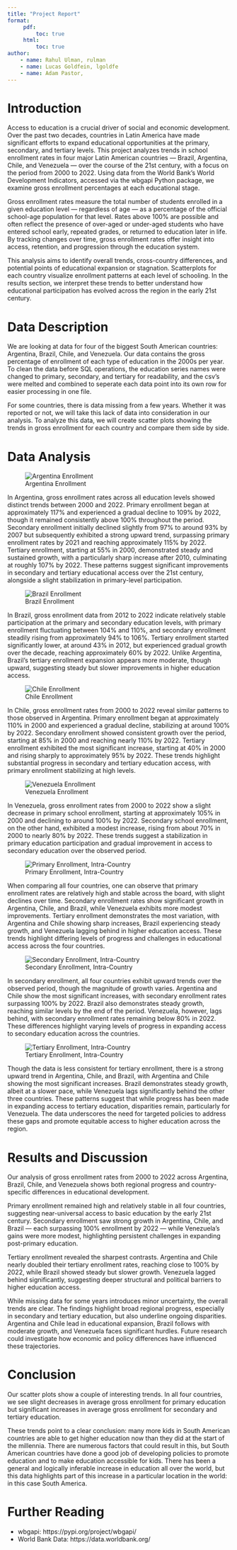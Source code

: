 ```yaml
---
title: "Project Report"
format:
     pdf:
         toc: true
     html:
         toc: true
author:
    - name: Rahul Ulman, rulman
    - name: Lucas Goldfein, lgoldfe
    - name: Adam Pastor, 
---
```


# Introduction

Access to education is a crucial driver of social and economic development. Over the past two decades, countries in Latin America have made significant efforts to expand educational opportunities at the primary, secondary, and tertiary levels. This project analyzes trends in school enrollment rates in four major Latin American countries — Brazil, Argentina, Chile, and Venezuela — over the course of the 21st century, with a focus on the period from 2000 to 2022. Using data from the World Bank's World Development Indicators, accessed via the wbgapi Python package, we examine gross enrollment percentages at each educational stage.

Gross enrollment rates measure the total number of students enrolled in a given education level — regardless of age — as a percentage of the official school-age population for that level. Rates above 100% are possible and often reflect the presence of over-aged or under-aged students who have entered school early, repeated grades, or returned to education later in life. By tracking changes over time, gross enrollment rates offer insight into access, retention, and progression through the education system.

This analysis aims to identify overall trends, cross-country differences, and potential points of educational expansion or stagnation. Scatterplots for each country visualize enrollment patterns at each level of schooling. In the results section, we interpret these trends to better understand how educational participation has evolved across the region in the early 21st century.

# Data Description

We are looking at data for four of the biggest South American countries: Argentina, Brazil, Chile, and Venezuela. Our data contains the gross percentage of enrollment of each type of education in the 2000s per year. To clean the data before SQL operations, the education series names were changed to primary, secondary, and tertiary for readability, and the csv's were melted and combined to seperate each data point into its own row for easier processing in one file.

For some countries, there is  data missing from a few years. Whether it was reported or not, we will take this lack of data into consideration in our analysis. To analyze this data, we will create scatter plots showing the trends in gross enrollment for each country and compare them side by side.

# Data Analysis

![Argentina Enrollment](figures/arg_enrollment.png)

In Argentina, gross enrollment rates across all education levels showed distinct trends between 2000 and 2022. Primary enrollment began at approximately 117% and experienced a gradual decline to 109% by 2022, though it remained consistently above 100% throughout the period. Secondary enrollment initially declined slightly from 97% to around 93% by 2007 but subsequently exhibited a strong upward trend, surpassing primary enrollment rates by 2021 and reaching approximately 115% by 2022. Tertiary enrollment, starting at 55% in 2000, demonstrated steady and sustained growth, with a particularly sharp increase after 2010, culminating at roughly 107% by 2022. These patterns suggest significant improvements in secondary and tertiary educational access over the 21st century, alongside a slight stabilization in primary-level participation.

![Brazil Enrollment](figures/bra_enrollment.png)

In Brazil, gross enrollment data from 2012 to 2022 indicate relatively stable participation at the primary and secondary education levels, with primary enrollment fluctuating between 104% and 110%, and secondary enrollment steadily rising from approximately 94% to 106%. Tertiary enrollment started significantly lower, at around 43% in 2012, but experienced gradual growth over the decade, reaching approximately 60% by 2022. Unlike Argentina, Brazil’s tertiary enrollment expansion appears more moderate, though upward, suggesting steady but slower improvements in higher education access.

![Chile Enrollment](figures/chl_enrollment.png)

In Chile, gross enrollment rates from 2000 to 2022 reveal similar patterns to those observed in Argentina. Primary enrollment began at approximately 110% in 2000 and experienced a gradual decline, stabilizing at around 100% by 2022. Secondary enrollment showed consistent growth over the period, starting at 85% in 2000 and reaching nearly 110% by 2022. Tertiary enrollment exhibited the most significant increase, starting at 40% in 2000 and rising sharply to approximately 95% by 2022. These trends highlight substantial progress in secondary and tertiary education access, with primary enrollment stabilizing at high levels.

![Venezuela Enrollment](figures/ven_enrollment.png)

In Venezuela, gross enrollment rates from 2000 to 2022 show a slight decrease in primary school enrollment, starting at approximately 105% in 2000 and declining to around 100% by 2022. Secondary school enrollment, on the other hand, exhibited a modest increase, rising from about 70% in 2000 to nearly 80% by 2022. These trends suggest a stabilization in primary education participation and gradual improvement in access to secondary education over the observed period.

![Primary Enrollment, Intra-Country](figures/all_primary.png)

When comparing all four countries, one can observe that primary enrollment rates are relatively high and stable across the board, with slight declines over time. Secondary enrollment rates show significant growth in Argentina, Chile, and Brazil, while Venezuela exhibits more modest improvements. Tertiary enrollment demonstrates the most variation, with Argentina and Chile showing sharp increases, Brazil experiencing steady growth, and Venezuela lagging behind in higher education access. These trends highlight differing levels of progress and challenges in educational access across the four countries.

![Secondary Enrollment, Intra-Country](figures/all_secondary.png)

In secondary enrollment, all four countries exhibit upward trends over the observed period, though the magnitude of growth varies. Argentina and Chile show the most significant increases, with secondary enrollment rates surpassing 100% by 2022. Brazil also demonstrates steady growth, reaching similar levels by the end of the period. Venezuela, however, lags behind, with secondary enrollment rates remaining below 80% in 2022. These differences highlight varying levels of progress in expanding access to secondary education across the countries.

![Tertiary Enrollment, Intra-Country](figures/all_tertiary.png)

Though the data is less consistent for tertiary enrollment, there is a strong upward trend in Argentina, Chile, and Brazil, with Argentina and Chile showing the most significant increases. Brazil demonstrates steady growth, albeit at a slower pace, while Venezuela lags significantly behind the other three countries. These patterns suggest that while progress has been made in expanding access to tertiary education, disparities remain, particularly for Venezuela. The data underscores the need for targeted policies to address these gaps and promote equitable access to higher education across the region.

# Results and Discussion

Our analysis of gross enrollment rates from 2000 to 2022 across Argentina, Brazil, Chile, and Venezuela shows both regional progress and country-specific differences in educational development.

Primary enrollment remained high and relatively stable in all four countries, suggesting near-universal access to basic education by the early 21st century. Secondary enrollment saw strong growth in Argentina, Chile, and Brazil — each surpassing 100% enrollment by 2022 — while Venezuela’s gains were more modest, highlighting persistent challenges in expanding post-primary education.

Tertiary enrollment revealed the sharpest contrasts. Argentina and Chile nearly doubled their tertiary enrollment rates, reaching close to 100% by 2022, while Brazil showed steady but slower growth. Venezuela lagged behind significantly, suggesting deeper structural and political barriers to higher education access.

While missing data for some years introduces minor uncertainty, the overall trends are clear. The findings highlight broad regional progress, especially in secondary and tertiary education, but also underline ongoing disparities. Argentina and Chile lead in educational expansion, Brazil follows with moderate growth, and Venezuela faces significant hurdles. Future research could investigate how economic and policy differences have influenced these trajectories.

# Conclusion

Our scatter plots show a couple of interesting trends. In all four countries, we see slight decreases in average gross enrollment for primary education but significant increases in average gross enrollment for secondary and tertiary education.

These trends point to a clear conclusion: many more kids in South American countries are able to get higher education now than they did at the start of the millennia. There are numerous factors that could result in this, but South American countries have done a good job of developing policies to promote education and to make education accessible for kids. There has been a general and logically inferable increase in education all over the world, but this data highlights part of this increase in a particular location in the world: in this case South America.

# Further Reading

- wbgapi: https://pypi.org/project/wbgapi/
- World Bank Data: https://data.worldbank.org/